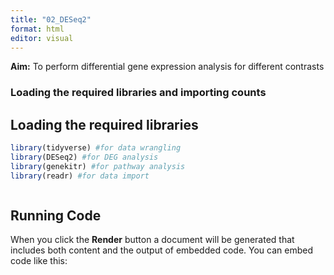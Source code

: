 ```yaml
---
title: "02_DESeq2"
format: html
editor: visual
---
```


**Aim:** To perform differential gene expression analysis for different contrasts

### Loading the required libraries and importing counts

## Loading the required libraries

```r
library(tidyverse) #for data wrangling
library(DESeq2) #for DEG analysis
library(genekitr) #for pathway analysis
library(readr) #for data import
```

```r

```

## Running Code

When you click the **Render** button a document will be generated that includes both content and the output of embedded code. You can embed code like this:

